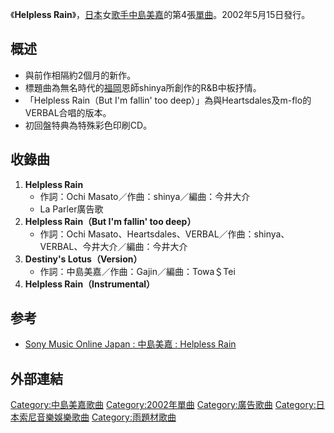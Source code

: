 {{citation style}}
{{No footnotes|time=2012-03-13T05:55:11+00:00 }}
{{Infobox Single
| Name           = Helpless Rain
| Cover          = Helpless_Rain.JPG
| Artist         = [[中島美嘉|中島美嘉]]
| Album          = [[TRUE_唯美生存|TRUE]]
| B-side         = 
| Released       = 2002年5月15日
| Format         = [[CD|CD]]、數碼下載
| Recorded       = 
| Genre          = [[J-POP|J-POP]]
| Length         = 
| Label          = [[Sony_Music_Associated_Records|Sony Music Associated Records]]
| Writer         = 
| Producer       = 
| Certification  =
| Chart position = *週間最高排行第8位（[[Oricon|Oricon]]）
| Last single    = [[ONE_SURVIVE|ONE SURVIVE]]<br />（2002年）
| This single    = '''Helpless Rain'''<br />（2002年）
| Next single    = [[WILL_(中島美嘉單曲)|WILL]]<br />（2002年）
}}
《'''Helpless Rain'''》，[[日本|日本]]女[[歌手|歌手]][[中島美嘉|中島美嘉]]的第4張[[單曲|單曲]]。2002年5月15日發行。

==概述==
*與前作相隔約2個月的新作。
*標題曲為無名時代的[[福岡|福岡]]恩師shinya所創作的R&B中板抒情。
*「Helpless Rain（But I'm fallin' too deep）」為與Heartsdales及m-flo的VERBAL合唱的版本。
*初回盤特典為特殊彩色印刷CD。

==收錄曲==
#'''Helpless Rain'''
#* 作詞：Ochi Masato／作曲：shinya／編曲：今井大介
#*La Parler廣告歌
#'''Helpless Rain（But I'm fallin' too deep）'''
#* 作詞：Ochi Masato、Heartsdales、VERBAL／作曲：shinya、VERBAL、今井大介／編曲：今井大介
#'''Destiny's Lotus（Version）'''
#* 作詞：中島美嘉／作曲：Gajin／編曲：Towa＄Tei
#'''Helpless Rain（Instrumental）'''

==参考==
*[http://www.sonymusic.co.jp/Music/Arch/AI/MikaNakashima/AICL-1380/index.html Sony Music Online Japan : 中島美嘉 : Helpless Rain]{{Wayback|url=http://www.sonymusic.co.jp/Music/Arch/AI/MikaNakashima/AICL-1380/index.html |date=20100104112650 }}

==外部連結==

{{中島美嘉}}
{{Single-stub}}

[[Category:中島美嘉歌曲|Category:中島美嘉歌曲]]
[[Category:2002年單曲|Category:2002年單曲]]
[[Category:廣告歌曲|Category:廣告歌曲]]
[[Category:日本索尼音樂娛樂歌曲|Category:日本索尼音樂娛樂歌曲]]
[[Category:雨題材歌曲|Category:雨題材歌曲]]